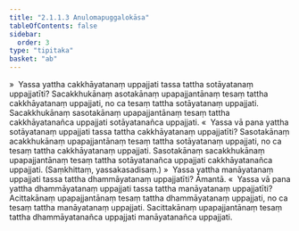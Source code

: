 ```yaml
---
title: "2.1.1.3 Anulomapuggalokāsa"
tableOfContents: false
sidebar:
  order: 3
type: "tipitaka"
basket: "ab"
---
```



<DynamicBreadcrumb />

<Division number="26">

<Paragraph number="403">
»  Yassa yattha cakkhāyatanaṃ uppajjati tassa tattha sotāyatanaṃ uppajjatīti?
</Paragraph>

<Paragraph number="404">
Sacakkhukānaṃ asotakānaṃ upapajjantānaṃ tesaṃ tattha cakkhāyatanaṃ uppajjati, no ca tesaṃ tattha sotāyatanaṃ uppajjati. Sacakkhukānaṃ sasotakānaṃ upapajjantānaṃ tesaṃ tattha cakkhāyatanañca uppajjati sotāyatanañca uppajjati.
</Paragraph>

<Paragraph number="405">
«  Yassa vā pana yattha sotāyatanaṃ uppajjati tassa tattha cakkhāyatanaṃ uppajjatīti?
</Paragraph>

<Paragraph number="406">
Sasotakānaṃ acakkhukānaṃ upapajjantānaṃ tesaṃ tattha sotāyatanaṃ uppajjati, no ca tesaṃ tattha cakkhāyatanaṃ uppajjati. Sasotakānaṃ sacakkhukānaṃ upapajjantānaṃ tesaṃ tattha sotāyatanañca uppajjati cakkhāyatanañca uppajjati. (Saṃkhittaṃ, yassakasadisaṃ.)
</Paragraph>

</Division>
<Division number="27">

<Paragraph number="407">
»  Yassa yattha manāyatanaṃ uppajjati tassa tattha dhammāyatanaṃ uppajjatīti? Āmantā.
</Paragraph>

<Paragraph number="408">
«  Yassa vā pana yattha dhammāyatanaṃ uppajjati tassa tattha manāyatanaṃ uppajjatīti?
</Paragraph>

<Paragraph number="409">
Acittakānaṃ upapajjantānaṃ tesaṃ tattha dhammāyatanaṃ uppajjati, no ca tesaṃ tattha manāyatanaṃ uppajjati. Sacittakānaṃ upapajjantānaṃ tesaṃ tattha dhammāyatanañca uppajjati manāyatanañca uppajjati.
</Paragraph>
</Division>
